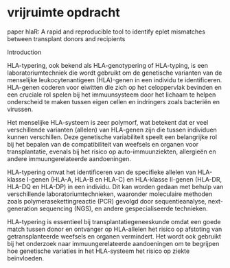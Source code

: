 
# vrijruimte opdracht
paper
hlaR: A rapid and reproducible tool to identify eplet mismatches between transplant donors and recipients

Introduction

HLA-typering, ook bekend als HLA-genotypering of HLA-typing, is een laboratoriumtechniek die wordt gebruikt om de genetische varianten van de menselijke leukocytenantigeen (HLA)-genen in een individu te identificeren. HLA-genen coderen voor eiwitten die zich op het celoppervlak bevinden en een cruciale rol spelen bij het immuunsysteem door het lichaam te helpen onderscheid te maken tussen eigen cellen en indringers zoals bacteriën en virussen.

Het menselijke HLA-systeem is zeer polymorf, wat betekent dat er veel verschillende varianten (allelen) van HLA-genen zijn die tussen individuen kunnen verschillen. Deze genetische variabiliteit speelt een belangrijke rol bij het bepalen van de compatibiliteit van weefsels en organen voor transplantatie, evenals bij het risico op auto-immuunziekten, allergieën en andere immuungerelateerde aandoeningen.

HLA-typering omvat het identificeren van de specifieke allelen van HLA-klasse I-genen (HLA-A, HLA-B en HLA-C) en HLA-klasse II-genen (HLA-DR, HLA-DQ en HLA-DP) in een individu. Dit kan worden gedaan met behulp van verschillende laboratoriumtechnieken, waaronder moleculaire methoden zoals polymerasekettingreactie (PCR) gevolgd door sequentieanalyse, next-generation sequencing (NGS), en andere gespecialiseerde technieken.

HLA-typering is essentieel bij transplantatiegeneeskunde omdat een goede match tussen donor en ontvanger op HLA-allelen het risico op afstoting van getransplanteerde weefsels en organen vermindert. Het wordt ook gebruikt bij het onderzoek naar immuungerelateerde aandoeningen om te begrijpen hoe genetische variaties in het HLA-systeem het risico op ziekte beïnvloeden.



